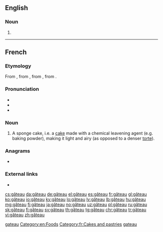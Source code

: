==English==

===Noun===
{{en-noun|gâteaux|gâteaus}}

# {{alternative form of|gateau|lang=en}}

[[Category:English terms spelled with Â|gateau]]
[[Category:en:Foods]]

----

==French==

===Etymology===
From {{etyl|fro|fr}} {{m|fro|gastel}}, from {{etyl|frk|fr}} {{m|frk|*wastil}}, from {{etyl|gem-pro|fr}} {{m|gem-pro|*was-tilaz}}, from {{etyl|ine-pro|fr}} {{m|ine-pro|*wes-||to eat}}.

===Pronunciation===
* {{IPA|/ɡɑ.to/|lang=fr}}
* {{audio|Fr-gâteau.ogg|audio|lang=fr}}
* {{rhymes|o|lang=fr}}

===Noun===
{{fr-noun|m|gâteaux}}

# A sponge cake, i.e. a [[cake]] made with a chemical leavening agent (e.g. baking powder), making it light and airy (as opposed to a denser [[torte]]).

===Anagrams===
* {{l|fr|augeât}}

===External links===
* {{R:TLFi}}

[[Category:fr:Cakes and pastries]]
[[Category:fr:Foods|gateau]]

[[cs:gâteau]]
[[da:gâteau]]
[[de:gâteau]]
[[el:gâteau]]
[[es:gâteau]]
[[fr:gâteau]]
[[gl:gâteau]]
[[ko:gâteau]]
[[io:gâteau]]
[[ky:gâteau]]
[[lo:gâteau]]
[[lv:gâteau]]
[[lb:gâteau]]
[[hu:gâteau]]
[[mg:gâteau]]
[[fj:gâteau]]
[[ja:gâteau]]
[[no:gâteau]]
[[uz:gâteau]]
[[pl:gâteau]]
[[ru:gâteau]]
[[sk:gâteau]]
[[fi:gâteau]]
[[sv:gâteau]]
[[th:gâteau]]
[[tg:gâteau]]
[[chr:gâteau]]
[[tr:gâteau]]
[[vi:gâteau]]
[[zh:gâteau]]